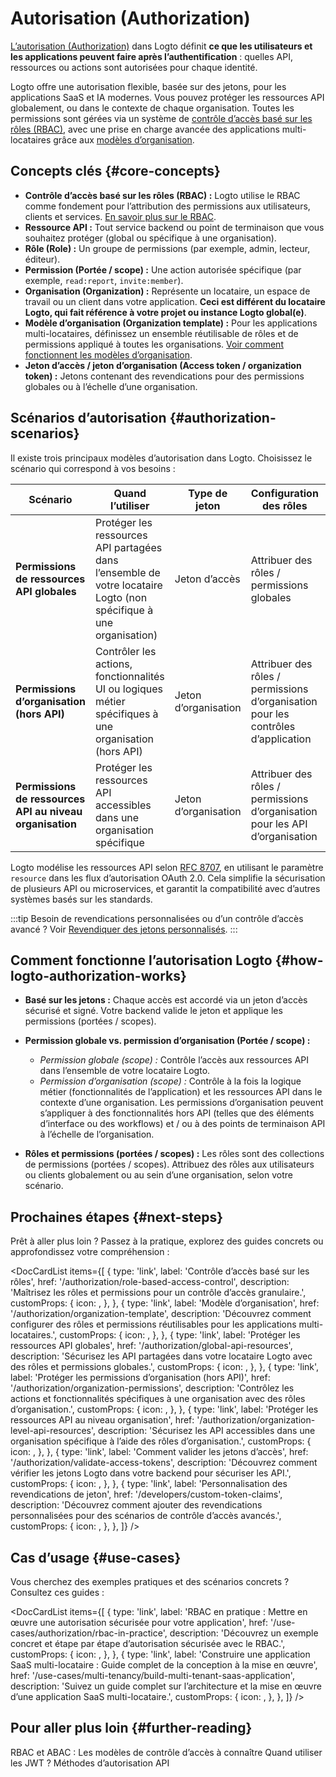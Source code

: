 
# Autorisation (Authorization)

[L’autorisation (Authorization)](https://auth.wiki/authorization) dans Logto définit **ce que les utilisateurs et les applications peuvent faire après l’authentification** : quelles API, ressources ou actions sont autorisées pour chaque identité.

Logto offre une autorisation flexible, basée sur des jetons, pour les applications SaaS et IA modernes. Vous pouvez protéger les ressources API globalement, ou dans le contexte de chaque organisation. Toutes les permissions sont gérées via un système de [contrôle d’accès basé sur les rôles (RBAC)](/authorization/role-based-access-control), avec une prise en charge avancée des applications multi-locataires grâce aux [modèles d’organisation](/authorization/organization-template).

## Concepts clés \{#core-concepts}

- **Contrôle d’accès basé sur les rôles (RBAC) :** Logto utilise le RBAC comme fondement pour l’attribution des permissions aux utilisateurs, clients et services. [En savoir plus sur le RBAC](/authorization/role-based-access-control).
- **Ressource API :** Tout service backend ou point de terminaison que vous souhaitez protéger (global ou spécifique à une organisation).
- **Rôle (Role) :** Un groupe de permissions (par exemple, admin, lecteur, éditeur).
- **Permission (Portée / scope) :** Une action autorisée spécifique (par exemple, `read:report`, `invite:member`).
- **Organisation (Organization) :** Représente un locataire, un espace de travail ou un client dans votre application. **Ceci est différent du locataire Logto, qui fait référence à votre projet ou instance Logto global(e)**.
- **Modèle d’organisation (Organization template) :** Pour les applications multi-locataires, définissez un ensemble réutilisable de rôles et de permissions appliqué à toutes les organisations. [Voir comment fonctionnent les modèles d’organisation](/authorization/organization-template).
- **Jeton d’accès / jeton d’organisation (Access token / organization token) :** Jetons contenant des revendications pour des permissions globales ou à l’échelle d’une organisation.

## Scénarios d’autorisation \{#authorization-scenarios}

Il existe trois principaux modèles d’autorisation dans Logto. Choisissez le scénario qui correspond à vos besoins :

| Scénario                                                 | Quand l’utiliser                                                                                                   | Type de jeton        | Configuration des rôles                                                           | En savoir plus                                                                                        |
| -------------------------------------------------------- | ------------------------------------------------------------------------------------------------------------------ | -------------------- | --------------------------------------------------------------------------------- | ----------------------------------------------------------------------------------------------------- |
| **Permissions de ressources API globales**               | Protéger les ressources API partagées dans l’ensemble de votre locataire Logto (non spécifique à une organisation) | Jeton d’accès        | Attribuer des rôles / permissions globales                                        | [Protéger les ressources API globales](/authorization/global-api-resources)                           |
| **Permissions d’organisation (hors API)**                | Contrôler les actions, fonctionnalités UI ou logiques métier spécifiques à une organisation (hors API)             | Jeton d’organisation | Attribuer des rôles / permissions d’organisation pour les contrôles d’application | [Protéger les permissions d’organisation (hors API)](/authorization/organization-permissions)         |
| **Permissions de ressources API au niveau organisation** | Protéger les ressources API accessibles dans une organisation spécifique                                           | Jeton d’organisation | Attribuer des rôles / permissions d’organisation pour les API d’organisation      | [Protéger les ressources API au niveau organisation](/authorization/organization-level-api-resources) |

Logto modélise les ressources API selon [RFC 8707](https://auth.wiki/resource-indicator), en utilisant le paramètre `resource` dans les flux d’autorisation OAuth 2.0. Cela simplifie la sécurisation de plusieurs API ou microservices, et garantit la compatibilité avec d’autres systèmes basés sur les standards.

:::tip
Besoin de revendications personnalisées ou d’un contrôle d’accès avancé ? Voir [Revendiquer des jetons personnalisés](/developers/custom-token-claims).
:::

## Comment fonctionne l’autorisation Logto \{#how-logto-authorization-works}

- **Basé sur les jetons :** Chaque accès est accordé via un jeton d’accès sécurisé et signé. Votre backend valide le jeton et applique les permissions (portées / scopes).
- **Permission globale vs. permission d’organisation (Portée / scope) :**

  - _Permission globale (scope) :_ Contrôle l’accès aux ressources API dans l’ensemble de votre locataire Logto.
  - _Permission d’organisation (scope) :_ Contrôle à la fois la logique métier (fonctionnalités de l’application) et les ressources API dans le contexte d’une organisation. Les permissions d’organisation peuvent s’appliquer à des fonctionnalités hors API (telles que des éléments d’interface ou des workflows) et / ou à des points de terminaison API à l’échelle de l’organisation.

- **Rôles et permissions (portées / scopes) :** Les rôles sont des collections de permissions (portées / scopes). Attribuez des rôles aux utilisateurs ou clients globalement ou au sein d’une organisation, selon votre scénario.

## Prochaines étapes \{#next-steps}

Prêt à aller plus loin ? Passez à la pratique, explorez des guides concrets ou approfondissez votre compréhension :

<DocCardList
  items={[
    {
      type: 'link',
      label: 'Contrôle d’accès basé sur les rôles',
      href: '/authorization/role-based-access-control',
      description: 'Maîtrisez les rôles et permissions pour un contrôle d’accès granulaire.',
      customProps: {
        icon: <Role />,
      },
    },
    {
      type: 'link',
      label: 'Modèle d’organisation',
      href: '/authorization/organization-template',
      description:
        'Découvrez comment configurer des rôles et permissions réutilisables pour les applications multi-locataires.',
      customProps: {
        icon: <OrgTemplate />,
      },
    },
    {
      type: 'link',
      label: 'Protéger les ressources API globales',
      href: '/authorization/global-api-resources',
      description:
        'Sécurisez les API partagées dans votre locataire Logto avec des rôles et permissions globales.',
      customProps: {
        icon: <Api />,
      },
    },
    {
      type: 'link',
      label: 'Protéger les permissions d’organisation (hors API)',
      href: '/authorization/organization-permissions',
      description:
        'Contrôlez les actions et fonctionnalités spécifiques à une organisation avec des rôles d’organisation.',
      customProps: {
        icon: <Users />,
      },
    },
    {
      type: 'link',
      label: 'Protéger les ressources API au niveau organisation',
      href: '/authorization/organization-level-api-resources',
      description:
        'Sécurisez les API accessibles dans une organisation spécifique à l’aide des rôles d’organisation.',
      customProps: {
        icon: <Api />,
      },
    },
    {
      type: 'link',
      label: 'Comment valider les jetons d’accès',
      href: '/authorization/validate-access-tokens',
      description:
        'Découvrez comment vérifier les jetons Logto dans votre backend pour sécuriser les API.',
      customProps: {
        icon: <Security />,
      },
    },
    {
      type: 'link',
      label: 'Personnalisation des revendications de jeton',
      href: '/developers/custom-token-claims',
      description:
        'Découvrez comment ajouter des revendications personnalisées pour des scénarios de contrôle d’accès avancés.',
      customProps: {
        icon: <Jwt />,
      },
    },
  ]}
/>

## Cas d’usage \{#use-cases}

Vous cherchez des exemples pratiques et des scénarios concrets ? Consultez ces guides :

<DocCardList
  items={[
    {
      type: 'link',
      label: 'RBAC en pratique : Mettre en œuvre une autorisation sécurisée pour votre application',
      href: '/use-cases/authorization/rbac-in-practice',
      description:
        'Découvrez un exemple concret et étape par étape d’autorisation sécurisée avec le RBAC.',
      customProps: {
        icon: <Guides />,
      },
    },
    {
      type: 'link',
      label:
        'Construire une application SaaS multi-locataire : Guide complet de la conception à la mise en œuvre',
      href: '/use-cases/multi-tenancy/build-multi-tenant-saas-application',
      description:
        'Suivez un guide complet sur l’architecture et la mise en œuvre d’une application SaaS multi-locataire.',
      customProps: {
        icon: <OrgTemplate />,
      },
    },
  ]}
/>

## Pour aller plus loin \{#further-reading}

<Url href="https://blog.logto.io/rbac-and-abac">
  RBAC et ABAC : Les modèles de contrôle d’accès à connaître
</Url>
<Url href="https://blog.logto.io/when-should-i-use-jwts">Quand utiliser les JWT ?</Url>
<Url href="https://blog.logto.io/api-authorization-methods">Méthodes d’autorisation API</Url>
